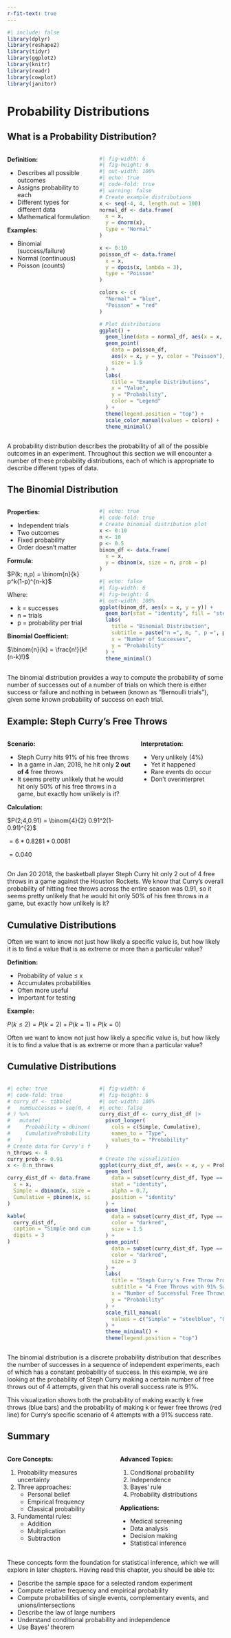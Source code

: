 ```yaml
---
r-fit-text: true
---
```


```r
#| include: false
library(dplyr)
library(reshape2)
library(tidyr)
library(ggplot2)
library(knitr)
library(readr)
library(cowplot)
library(janitor)
```

# Probability Distributions {background-color="#1E3D59"}

## What is a Probability Distribution?

::: {.columns}
::: {.column width="40%"}
**Definition:**

 - Describes all possible outcomes
 - Assigns probability to each
 - Different types for different data
 - Mathematical formulation

**Examples:**

 - Binomial (success/failure)
 - Normal (continuous)
 - Poisson (counts)
::::

::: {.column width="60%"}

```r
#| fig-width: 6
#| fig-height: 6
#| out-width: 100%
#| echo: true
#| code-fold: true
#| warning: false
# Create example distributions
x <- seq(-4, 4, length.out = 100)
normal_df <- data.frame(
  x = x,
  y = dnorm(x),
  type = "Normal"
)

x <- 0:10
poisson_df <- data.frame(
  x = x,
  y = dpois(x, lambda = 3),
  type = "Poisson"
)

colors <- c(
  "Normal" = "blue",
  "Poisson" = "red"
)

# Plot distributions
ggplot() +
  geom_line(data = normal_df, aes(x = x, y = y, color = "Normal"), size = 1) +
  geom_point(
    data = poisson_df,
    aes(x = x, y = y, color = "Poisson"),
    size = 1.5
  ) +
  labs(
    title = "Example Distributions",
    x = "Value",
    y = "Probability",
    color = "Legend"
  ) +
  theme(legend.position = "top") +
  scale_color_manual(values = colors) +
  theme_minimal()
```

::::
::::

::: {.notes}
A probability distribution describes the probability of all of the possible outcomes in an experiment. Throughout this section we will encounter a number of these probability distributions, each of which is appropriate to describe different types of data.
::::

## The Binomial Distribution {.smaller}

::: {.columns}
::: {.column width="40%"}
<!-- The probability of some number of successes out of a number of trials on which there is **either success or failure** and nothing in between (known as "Bernoulli trials"), given some known probability of success on each trial. -->

**Properties:**

 - Independent trials
 - Two outcomes
 - Fixed probability
 - Order doesn't matter


**Formula:**

$P(k; n,p) = \binom{n}{k} p^k(1-p)^{n-k}$

Where:

 - k = successes
 - n = trials
 - p = probability per trial

**Binomial Coefficient:**

$\binom{n}{k} = \frac{n!}{k!(n-k)!}$
::::

::: {.column width="60%"}

```r
#| echo: true
#| code-fold: true
# Create binomial distribution plot
x <- 0:10
n <- 10
p <- 0.5
binom_df <- data.frame(
  x = x,
  y = dbinom(x, size = n, prob = p)
)
```

```r
#| echo: false
#| fig-width: 6
#| fig-height: 6
#| out-width: 100%
ggplot(binom_df, aes(x = x, y = y)) +
  geom_bar(stat = "identity", fill = "steelblue") +
  labs(
    title = "Binomial Distribution",
    subtitle = paste("n =", n, ", p =", p),
    x = "Number of Successes",
    y = "Probability"
  ) +
  theme_minimal()
```

::::
::::

::: {.notes}
The binomial distribution provides a way to compute the probability of some number of successes out of a number of trials on which there is either success or failure and nothing in between (known as "Bernoulli trials"), given some known probability of success on each trial.
::::

## Example: Steph Curry's Free Throws

::: {.columns}
::: {.column width="60%"}
**Scenario:**

 - Steph Curry hits 91% of his free throws
 - In a game in Jan, 2018, he hit only **2 out of 4** free throws
 - It seems pretty unlikely that he would hit only 50% of his free throws in a game, but exactly how unlikely is it?

::: {.fragment}
**Calculation:**

$P(2;4,0.91) = \binom{4}{2} 0.91^2(1-0.91)^{2}$

$= 6 * 0.8281 * 0.0081$

$= 0.040$
::::
::::

::: {.column width="40%"}
::: {.fragment}
**Interpretation:**

 - Very unlikely (4%)
 - Yet it happened
 - Rare events do occur
 - Don't overinterpret
::::
::::
::::

::: {.notes}
On Jan 20 2018, the basketball player Steph Curry hit only 2 out of 4 free throws in a game against the Houston Rockets. We know that Curry's overall probability of hitting free throws across the entire season was 0.91, so it seems pretty unlikely that he would hit only 50% of his free throws in a game, but exactly how unlikely is it?
::::

## Cumulative Distributions

Often we want to know not just how likely a specific value is, but how likely it is to find a value that is as extreme or more than a particular value?

**Definition:**

 - Probability of value ≤ x
 - Accumulates probabilities
 - Often more useful
 - Important for testing

**Example:**

$P(k\le2)= P(k=2) + P(k=1) + P(k=0)$

::: {.notes}
Often we want to know not just how likely a specific value is, but how likely it is to find a value that is as extreme or more than a particular value?
::::

## Cumulative Distributions

::: {.columns}
::: {.column width="40%"}

```r
#| echo: true
#| code-fold: true
# curry_df <- tibble(
#   numSuccesses = seq(0, 4)
# ) %>%
#   mutate(
#     Probability = dbinom(numSuccesses, size = 4, prob = 0.91),
#     CumulativeProbability = pbinom(numSuccesses, size = 4, prob = 0.91)
#   )
# Create data for Curry's free throw distributions
n_throws <- 4
curry_prob <- 0.91
x <- 0:n_throws

curry_dist_df <- data.frame(
  x = x,
  Simple = dbinom(x, size = n_throws, prob = curry_prob),
  Cumulative = pbinom(x, size = n_throws, prob = curry_prob)
)

kable(
  curry_dist_df,
  caption = "Simple and cumulative probability distributions",
  digits = 3
)
```

::::

::: {.column width="60%"}
```r
#| fig-width: 6
#| fig-height: 6
#| out-width: 100%
#| echo: false
curry_dist_df <- curry_dist_df |>
  pivot_longer(
    cols = c(Simple, Cumulative),
    names_to = "Type",
    values_to = "Probability"
  )

# Create the visualization
ggplot(curry_dist_df, aes(x = x, y = Probability, fill = Type)) +
  geom_bar(
    data = subset(curry_dist_df, Type == "Simple"),
    stat = "identity",
    alpha = 0.7,
    position = "identity"
  ) +
  geom_line(
    data = subset(curry_dist_df, Type == "Cumulative"),
    color = "darkred",
    size = 1.5
  ) +
  geom_point(
    data = subset(curry_dist_df, Type == "Cumulative"),
    color = "darkred",
    size = 3
  ) +
  labs(
    title = "Steph Curry's Free Throw Probability Distribution",
    subtitle = "4 Free Throws with 91% Success Rate",
    x = "Number of Successful Free Throws",
    y = "Probability"
  ) +
  scale_fill_manual(
    values = c("Simple" = "steelblue", "Cumulative" = "darkred")
  ) +
  theme_minimal() +
  theme(legend.position = "top")

```

::::
::::

::: {.notes}
The binomial distribution is a discrete probability distribution that describes the number of successes in a sequence of independent experiments, each of which has a constant probability of success. In this example, we are looking at the probability of Steph Curry making a certain number of free throws out of 4 attempts, given that his overall success rate is 91%.

This visualization shows both the probability of making exactly k free throws (blue bars) and the probability of making k or fewer free throws (red line) for Curry's specific scenario of 4 attempts with a 91% success rate.
::::

## Summary

::: {.columns}
::: {.column width="50%"}
**Core Concepts:**

1. Probability measures uncertainty
2. Three approaches:
   - Personal belief
   - Empirical frequency
   - Classical probability
3. Fundamental rules:
   - Addition
   - Multiplication
   - Subtraction
::::

::: {.column width="50%"}
**Advanced Topics:**

1. Conditional probability
2. Independence
3. Bayes' rule
4. Probability distributions

**Applications:**

- Medical screening
- Data analysis
- Decision making
- Statistical inference
::::
::::

::: {.notes}
These concepts form the foundation for statistical inference, which we will explore in later chapters. Having read this chapter, you should be able to:

 - Describe the sample space for a selected random experiment
 - Compute relative frequency and empirical probability
 - Compute probabilities of single events, complementary events, and unions/intersections
 - Describe the law of large numbers
 - Understand conditional probability and independence
 - Use Bayes' theorem
::::


